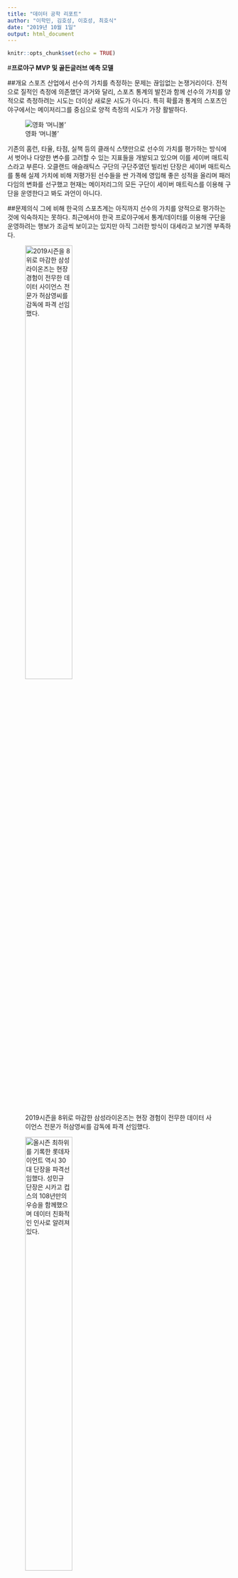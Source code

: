 ---
title: "데이터 공학 리포트"
author: "이학민, 김호성, 이호성, 최호식"
date: "2019년 10월 1일"
output: html_document
---

```{r setup, include=FALSE}
knitr::opts_chunk$set(echo = TRUE)
```

#**프로야구 MVP 및 골든글러브 예측 모델**

##개요
스포츠 산업에서 선수의 가치를 측정하는 문제는 끊임없는 논쟁거리이다. 전적으로 질적인 측정에 의존했던 과거와 달리, 스포츠 통계의 발전과 함께 선수의 가치를 양적으로 측정하려는 시도는 더이상 새로운 시도가 아니다. 특히 확률과 통계의 스포츠인 야구에서는 메이저리그를 중심으로 양적 측정의 시도가 가장 활발하다.

![영화 '머니볼'](fig/머니볼.jpg)

기존의 홈런, 타율, 타점, 실책 등의 클래식 스탯만으로 선수의 가치를 평가하는 방식에서 벗어나
다양한 변수를 고려할 수 있는 지표들을 개발되고 있으며 이를 세이버 매트릭스라고 부른다. 오클랜드 애슬래틱스 구단의 구단주였던 빌리빈 단장은 세이버 매트릭스를 통해 실제 가치에 비해 저평가된 선수들을 싼 가격에 영입해 좋은 성적을 올리며 패러다임의 변화를 선구했고 현재는 메이저리그의 모든 구단이 세이버 매트릭스를 이용해 구단을 운영한다고 봐도 과언이 아니다.

##문제의식
그에 비해 한국의 스포츠계는 아직까지 선수의 가치를 양적으로 평가하는 것에 익숙하지는 못하다. 최근에서야 한국 프로야구에서 통계/데이터를 이용해 구단을 운영하려는 행보가 조금씩 보이고는 있지만 아직 그러한 방식이 대세라고 보기엔 부족하다.

![2019시즌을 8위로 마감한 삼성라이온즈는 현장 경험이 전무한 데이터 사이언스 전문가 허삼영씨를 감독에 파격 선임했다.](fig/허삼영.jpg){#id .class width=50%}

![올시즌 최하위를 기록한 롯데자이언트 역시 30대 단장을 파격선임했다. 성민규 단장은 시카고 컵스의 108년만의 우승을 함께했으며 데이터 친화적인 인사로 알려져 있다.](fig/성민규.jpg){#id .class width=50%}

[한국 프로야구 데이터형 감독의 도래](https://sports.news.naver.com/kbaseball/news/read.nhn?oid=382&aid=0000765547)

그러한 문제점이 제대로 드러나고 있는 가장 큰 사례는 매년 불거지고 있는 MVP 및 골든글러브에 대한 수상논란이다. MVP 및 골든 글러브는 해당 시즌 가장 뛰어난 활약을 펼친 선수 한 명과 각 포지션별 가장 뛰어난 활약을 펼친 선수를 한 명 씩 선정해 주는 상이다. 2006년부터 2017년까지는 일선기자들의 투표를 통해 선정하였고 2018년부터는 취재기자, 사진기자, PD, 아나운서 등의 미디어 관계자들의 투표로 선정한다. 

MVP와 골든글러브의 선정이 논란이 되는 이유는 수상 기준이 온전히 그 선수의 가치를 반영하여 판단하고 있는지에 대한 의구심이 제기되고 있기 때문이다. 특히 골수 야구팬들을 중심으로 한국 프로야구 팬덤에도 세이버 매트릭스가 조금씩 보급됨에 따라 팬들의 잣대는 엄격해지는데 비해 미디어가 그러한 대세를 제대로 반영하지 못하고 있기 때문에 논란이 더욱 가중된다. 즉 실제 선수의 가치와 MVP 및 골든글러브 수상자의 가치 간 괴리가 수면 위로 떠오르는 문제가 발생한 것이다.

#WAR
실제 사례를 언급하기 앞서 선수의 가치를 판단하는데 사용하는 가장 보편적인 세이버 매트릭스인 WAR에 대해 설명하고자 한다. WAR는 Wins Above Replacement의 약자로 대체 수준 대비 승리 기여라는 의미이다. 쉽게 설명하면 리그에서 가장 일반적인 선수 즉 얼마든지 대체 가능한(Replaceable) 선수의 WAR을 0으로 놓고 그 선수를 쓰는 것에 비해 팀에 몇 승이나 더 가져다 줬는지를 측정하는 것이다. 예를 들어 선수 A의 WAR가 2라면 선수 A는 대체 선수에 비해 팀에 2승을 더 가져다 줬다는 의미이다. 

WAR를 산정하는 기준은 선수의 어떤 측면에 더 가치를 부여하느냐에 따라 조금씩 다르지만 미국에서 가장 대중적인 WAR는 베이스볼 레퍼런스(Baseball-Reference)와 팬그래프스(Fangraphs)에서 제공하는 것이다. 각 단체의 앞 글자를 따서 bWAR, fWAR라고 표현한다. 각각의 WAR 어떤 식으로 가중치를 부여해 지표를 만들었는지에 대해서는 [WAR Comparison Chart](https://www.baseball-reference.com/about/war_explained_comparison.shtml)를 참조.

한국에서도 WAR을 모방해 두 개의 단체에서 WAR를 만들었는데 KBReport에서 제공하는 kWAR와 스탯티즈에서 제공하는 sWAR가 있다. 아쉽게도 메이저리그에 비해 역사가 한참 짧은 한국 프로야구에서 fWAR나 bWAR 같은 엄밀한 측정은 불가능하다. 특히 수비력과 구장 간 변수를 제대로 반영하지 못한다는 비판이 크다. 따라서 sWAR나 kWAR가 과연 공신력을 가지는가에 대해서는 논란이 많다. 그래도 기존의 클래식 스탯에 비해서는 선수의 가치를 꽤나 종합적으로 반영한다는 의견도 있고 실제로 많이 사용한다. 본 보고서에서는 kWAR에 비해서 좀 더 대중적인 sWAR를 이용하고자 한다.

#MVP 논란

##2016
|이름  |sWAR|포지션|수상여부|
|------|----|------|--------|
|최형우|7.96|외야수|  X     |
|헥터  |6.64|투수  |  X     |
|황재균|6.07|3루수 |  X     |
|니퍼트|5.97|투수  |  O     |

##2017
|이름  |sWAR|포지션|수상여부|
|------|----|------|--------|
|김재환|7.34|외야수| X      |
|박건우|6.81|외야수| X      |
|최정  |6.71|3루수 | X      |
|양현종|4.60|투수  | O      |

*특히 2017년의 양현종의 MVP 수상이 더욱 문제가 됐던 지점은 양현종의 sWAR은 전체에서 19위에 그쳤고 투수에 한정했을 때도 7위에 그쳤다는 것이었다.* 

##2018
|이름    |sWAR|포지션|수상여부|
|--------|----|------|--------|
|린드블럼|6.83|투수  |  X     |
|박병호  |6.81|1루수 |  X     |
|양의지  |6.64|포수  |  X     |
|김재환  |6.25|외야수|  O     |


최근 3년간 sWAR의 순위가 MVP 수상으로 직결된 경우는 한번도 없었으며 특히 2017년의 경우에는 sWAR의 순위와 MVP 수상자 간의 괴리가 심하여 많은 논란을 불러일으켰다. 본 리포트에서는 생략했지만 같은 포지션끼리 비교하는 골든 글러브 수상의 경우도 매년 논란이 되고있다.

하지만 단순히 MVP를 스탯만으로 선정하는 것에도 문제점은 존재한다. 스탯이 설명할 수 없는 지점이 분명 있기 때문이다. 일례로 2017년에 양현종이 낮은 sWar에도 불구하고 MVP를 수상할 수 있었던 이유는 22년 만에 토종 20승을 거두었다는 임팩트가 작용했다.

#문제해결방안
따라서 우리 조는 단순히 sWAR 등 스탯을 통해 해당 시즌의 MVP를 예측하는 것에는 한계가 있다는 것을 파악하고 '스탯이 설명할 수 없는 임팩트'를 보정치로 넣음으로서 야구팬들이 납득할 수 있는 MVP 및 골든글러브 수상 예측 모델을 만들고자 한다. 

1. 앞에서도 밝혔던 것처럼 sWAR만으로 선수의 가치를 파악하는 것에는 한계점이 있으므로 sWAR을 보정할 수 있는 다른 모델을 구상해보도록 한다.

2. 그리고 MVP 투표는 기자단이 하며 '스탯 이상의 임팩트'라는 부분을 생산해내는 것도 언론의 역할이라는 점을 착안해 당해의 야구 관련 기사를 크롤링하여 기존 스탯에 보정치를 넣어준다.

3. 최근 10년 정도의 데이터를 이용해 타켓을 제대로 예측하는지 검증하고 수정을 거친다.

#예상효과
프로 스포츠의 목적을 생각해보면 선수의 가치라는 것은 단순히 득점을 올리는데 기여하는 정도라고 할 수는 없다. 팬들에게 어필할 수 있는 스타성과 임팩트는 마케팅에 있어 아주 중요한 요소이고 선수의 가치를 산정하는데 빼놓을 수 없다. 따라서 MVP 및 골든글러브 예측 모델을 통해 선수의 가치를 좀 더 정밀하게 예측할 수 있는 하나의 지표를 만들 수 있을 것이며 이를 통해 스포츠 산업에서 가치를 창출하는 것에 큰 도움이 될 것이라고 기대할 수 있다.